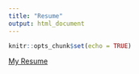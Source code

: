 ```yaml
---
title: "Resume"
output: html_document
---
```


```r
knitr::opts_chunk$set(echo = TRUE)
```

[My Resume](SamanthaGiardinaResume.pdf)